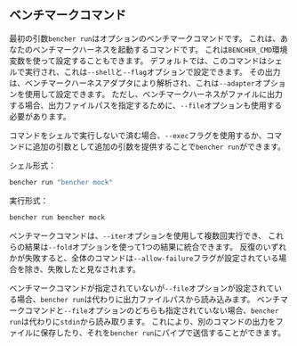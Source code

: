 ## ベンチマークコマンド

最初の引数`bencher run`はオプションのベンチマークコマンドです。
これは、あなたのベンチマークハーネスを起動するコマンドです。
これは`BENCHER_CMD`環境変数を使って設定することもできます。
デフォルトでは、このコマンドはシェルで実行され、これは`--shell`と`--flag`オプションで設定できます。
その出力は、ベンチマークハーネスアダプタにより解析され、これは`--adapter`オプションを使用して設定できます。
ただし、ベンチマークハーネスがファイルに出力する場合、出力ファイルパスを指定するために、`--file`オプションも使用する必要があります。

コマンドをシェルで実行しないで済む場合、`--exec`フラグを使用するか、コマンドに追加の引数として追加の引数を提供することで`bencher run`ができます。

シェル形式：
```bash
bencher run "bencher mock"
```

実行形式：
```bash
bencher run bencher mock
```

ベンチマークコマンドは、`--iter`オプションを使用して複数回実行でき、
これらの結果は`--fold`オプションを使って1つの結果に統合できます。
反復のいずれかが失敗すると、全体のコマンドは`--allow-failure`フラグが設定されている場合を除き、失敗したと見なされます。

ベンチマークコマンドが指定されていないが`--file`オプションが設定されている場合、`bencher run`は代わりに出力ファイルパスから読み込みます。
ベンチマークコマンドと`--file`オプションのどちらも指定されていない場合、`bencher run`は代わりに`stdin`から読み取ります。
これにより、別のコマンドの出力をファイルに保存したり、それを`bencher run`にパイプで送信することができます。